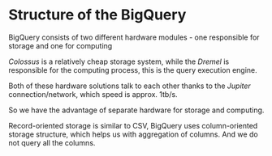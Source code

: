 # Structure of the BigQuery

BigQuery consists of two different hardware modules - one responsible for storage and one for computing

*Colossus* is a relatively cheap storage system, while the *Dremel* is responsible for the computing process, this is the query execution engine.

Both of these hardware solutions talk to each other thanks to the *Jupiter* connection/network, which speed is approx. 1tb/s.

So we have the advantage of separate hardware for storage and computing.

Record-oriented storage is similar to CSV, BigQuery uses column-oriented storage structure, which helps us with aggregation of columns. And we do not query all the columns. 


